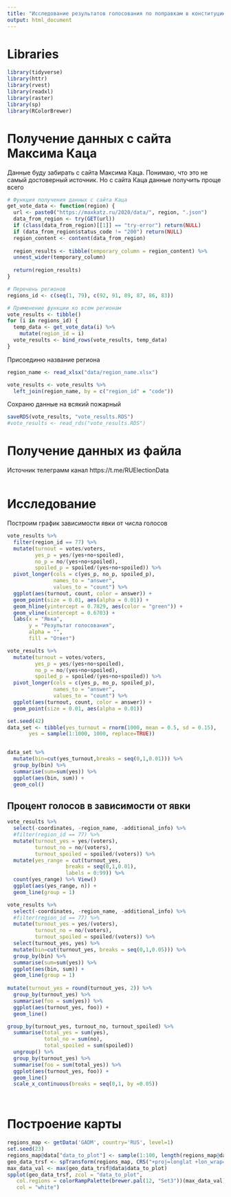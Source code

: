 ```yaml
---
title: "Исследование результатов голосования по поправкам в конституцию"
output: html_document
---
```


# Libraries

```r
library(tidyverse)
library(httr)
library(rvest)
library(readxl)
library(raster)
library(sp) 
library(RColorBrewer)
```

# Получение данных с сайта Максима Каца

Данные буду забирать с сайта Максима Каца. Понимаю, что это не самый достоверный источник.
Но с сайта Каца данные получить проще всего

```r
# Функция получения данных с сайта Каца
get_vote_data <- function(region) {
  url <- paste0("https://maxkatz.ru/2020/data/", region, ".json")
  data_from_region <- try(GET(url))
  if (class(data_from_region)[[1]] == "try-error") return(NULL)
  if (data_from_region$status_code != "200") return(NULL)
  region_content <- content(data_from_region)
  
  region_results <- tibble(temporary_column = region_content) %>% 
  unnest_wider(temporary_column) 
  
  return(region_results)
}

# Перечень регионов
regions_id <- c(seq(1, 79), c(92, 91, 89, 87, 86, 83))

# Применение функции ко всем регионам
vote_results <- tibble()
for (i in regions_id) {
  temp_data <- get_vote_data(i) %>%
    mutate(region_id = i)
  vote_results <- bind_rows(vote_results, temp_data)
}
```

Присоединю название региона
```r
region_name <- read_xlsx("data/region_name.xlsx")

vote_results <- vote_results %>% 
  left_join(region_name, by = c("region_id" = "code"))
```

Сохраню данные на всякий пожарный
```r
saveRDS(vote_results, "vote_results.RDS")
#vote_results <- read_rds("vote_results.RDS")
```



# Получение данных из файла

Источник  телеграмм канал https://t.me/RUElectionData
```r

```


# Исследование

Построим график зависимости явки от числа голосов

```r
vote_results %>% 
  filter(region_id == 77) %>% 
  mutate(turnout = votes/voters,
         yes_p = yes/(yes+no+spoiled),
         no_p = no/(yes+no+spoiled),
         spoiled_p = spoiled/(yes+no+spoiled)) %>% 
  pivot_longer(cols = c(yes_p, no_p, spoiled_p),
               names_to = "answer",
               values_to = "count") %>% 
  ggplot(aes(turnout, count, color = answer)) +
  geom_point(size = 0.01, aes(alpha = 0.01)) +
  geom_hline(yintercept = 0.7829, aes(color = "green")) +
  geom_vline(xintercept = 0.6703) +
  labs(x = "Явка",
       y = "Результат голосования",
       alpha = "",
       fill = "Ответ")

vote_results %>% 
  mutate(turnout = votes/voters,
         yes_p = yes/(yes+no+spoiled),
         no_p = no/(yes+no+spoiled),
         spoiled_p = spoiled/(yes+no+spoiled)) %>% 
  pivot_longer(cols = c(yes_p, no_p, spoiled_p),
               names_to = "answer",
               values_to = "count") %>% 
  ggplot(aes(turnout, count, color = answer)) +
  geom_point(size = 0.01, aes(alpha = 0.01))

```

```r
set.seed(42)
data_set <- tibble(yes_turnout = rnorm(1000, mean = 0.5, sd = 0.15),
       yes = sample(1:1000, 1000, replace=TRUE))


data_set %>% 
  mutate(bin=cut(yes_turnout,breaks = seq(0,1,0.01))) %>% 
  group_by(bin) %>% 
  summarise(sum=sum(yes)) %>% 
  ggplot(aes(bin, sum)) +
  geom_col()
```

## Процент голосов в зависимости от явки

```r
vote_results %>% 
  select(-coordinates, -region_name, -additional_info) %>% 
  #filter(region_id == 77) %>% 
  mutate(turnout_yes = yes/(voters),
         turnout_no = no/(voters),
         turnout_spoiled = spoiled/(voters)) %>% 
  mutate(yes_range = cut(turnout_yes, 
                   breaks = seq(0,1,0.01),
                   labels = 0:99)) %>%
  count(yes_range) %>% View()
  ggplot(aes(yes_range, n)) +
  geom_line(group = 1)
```


```r
vote_results %>% 
  select(-coordinates, -region_name, -additional_info) %>% 
  #filter(region_id == 77) %>% 
  mutate(turnout_yes = yes/(voters),
         turnout_no = no/(voters),
         turnout_spoiled = spoiled/(voters)) %>% 
  select(turnout_yes, yes) %>% 
  mutate(bin=cut(turnout_yes, breaks = seq(0,1,0.05))) %>% 
  group_by(bin) %>% 
  summarise(sum=sum(yes)) %>% 
  ggplot(aes(bin, sum)) +
  geom_line(group = 1)
  
mutate(turnout_yes = round(turnout_yes, 2)) %>% 
  group_by(turnout_yes) %>% 
  summarise(foo = sum(yes)) %>% 
  ggplot(aes(turnout_yes, foo)) +
  geom_line()

group_by(turnout_yes, turnout_no, turnout_spoiled) %>%
  summarise(total_yes = sum(yes),
            total_no = sum(no),
            total_spoiled = sum(spoiled))
  ungroup() %>% 
  group_by(turnout_yes) %>% 
  summarise(foo = sum(total_yes)) %>% 
  ggplot(aes(turnout_yes, foo)) +
  geom_line()
  scale_x_continuous(breaks = seq(0,1, by =0.05))

  
```

# Построение карты

```r
regions_map <- getData('GADM', country='RUS', level=1)
set.seed(23)
regions_map@data["data_to_plot"] <- sample(1:100, length(regions_map@data$NAME_1))
geo_data_trsf <- spTransform(regions_map, CRS("+proj=longlat +lon_wrap=180"))
max_data_val <- max(geo_data_trsf@data$data_to_plot)
spplot(geo_data_trsf, zcol = "data_to_plot",
   col.regions = colorRampPalette(brewer.pal(12, "Set3"))(max_data_val), 
   col = "white")

```



